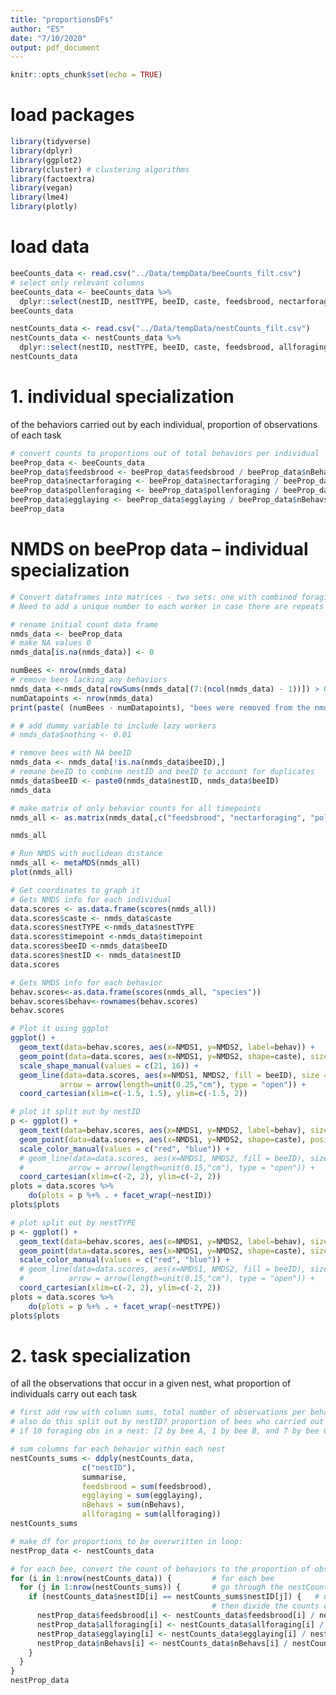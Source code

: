 ```yaml
---
title: "proportionsDFs"
author: "ES"
date: "7/10/2020"
output: pdf_document
---
```


```r
knitr::opts_chunk$set(echo = TRUE)
```

# load packages
```r
library(tidyverse)
library(dplyr)
library(ggplot2)
library(cluster) # clustering algorithms
library(factoextra)
library(vegan) 
library(lme4)
library(plotly)
```

# load data
```r
beeCounts_data <- read.csv("../Data/tempData/beeCounts_filt.csv")
# select only relevant columns
beeCounts_data <- beeCounts_data %>% 
  dplyr::select(nestID, nestTYPE, beeID, caste, feedsbrood, nectarforaging, pollenforaging, egglaying, nBehavs)
beeCounts_data

nestCounts_data <- read.csv("../Data/tempData/nestCounts_filt.csv")
nestCounts_data <- nestCounts_data %>% 
  dplyr::select(nestID, nestTYPE, beeID, caste, feedsbrood, allforaging, egglaying, nBehavs)
nestCounts_data
```
# 1. individual specialization
of the behaviors carried out by each individual, proportion of observations of each task
```r
# convert counts to proportions out of total behaviors per individual
beeProp_data <- beeCounts_data
beeProp_data$feedsbrood <- beeProp_data$feedsbrood / beeProp_data$nBehavs
beeProp_data$nectarforaging <- beeProp_data$nectarforaging / beeProp_data$nBehavs
beeProp_data$pollenforaging <- beeProp_data$pollenforaging / beeProp_data$nBehavs
beeProp_data$egglaying <- beeProp_data$egglaying / beeProp_data$nBehavs
beeProp_data
```

# NMDS on beeProp data -- individual specialization
```r
# Convert dataframes into matrices - two sets: one with combined foraging and one with separated foraging 
# Need to add a unique number to each worker in case there are repeats 

# rename initial count data frame
nmds_data <- beeProp_data
# make NA values 0
nmds_data[is.na(nmds_data)] <- 0

numBees <- nrow(nmds_data)
# remove bees lacking any behaviors
nmds_data <-nmds_data[rowSums(nmds_data[(7:(ncol(nmds_data) - 1))]) > 0, ]
numDatapoints <- nrow(nmds_data)
print(paste( (numBees - numDatapoints), "bees were removed from the nmds data because they had 0 recorded behaviors", sep = " "))

# # add dummy variable to include lazy workers
# nmds_data$nothing <- 0.01

# remove bees with NA beeID
nmds_data <- nmds_data[!is.na(nmds_data$beeID),]
# remane beeID to combine nestID and beeID to account for duplicates
nmds_data$beeID <- paste0(nmds_data$nestID, nmds_data$beeID)
nmds_data

# make matrix of only behavior counts for all timepoints
nmds_all <- as.matrix(nmds_data[,c("feedsbrood", "nectarforaging", "pollenforaging", "egglaying")])

nmds_all

# Run NMDS with euclidean distance
nmds_all <- metaMDS(nmds_all)
plot(nmds_all)

# Get coordinates to graph it 
# Gets NMDS info for each individual
data.scores <- as.data.frame(scores(nmds_all))
data.scores$caste <- nmds_data$caste
data.scores$nestTYPE <-nmds_data$nestTYPE
data.scores$timepoint <-nmds_data$timepoint
data.scores$beeID <-nmds_data$beeID
data.scores$nestID <- nmds_data$nestID
data.scores

# Gets NMDS info for each behavior
behav.scores<-as.data.frame(scores(nmds_all, "species"))
behav.scores$behav<-rownames(behav.scores)
behav.scores

# Plot it using ggplot
ggplot() + 
  geom_text(data=behav.scores, aes(x=NMDS1, y=NMDS2, label=behav)) +
  geom_point(data=data.scores, aes(x=NMDS1, y=NMDS2, shape=caste), size = 2, position = position_jitter(width=0.08, height=0.08)) + 
  scale_shape_manual(values = c(21, 16)) +
  geom_line(data=data.scores, aes(x=NMDS1, NMDS2, fill = beeID), size = 0.15, position = position_jitter(width = 0, height = 0),
           arrow = arrow(length=unit(0.25,"cm"), type = "open")) +
  coord_cartesian(xlim=c(-1.5, 1.5), ylim=c(-1.5, 2))

# plot it split out by nestID
p <- ggplot() + 
  geom_text(data=behav.scores, aes(x=NMDS1, y=NMDS2, label=behav), size = 2) +
  geom_point(data=data.scores, aes(x=NMDS1, y=NMDS2, shape=caste), position = position_jitter(width=0.05, height=0.05)) + 
  scale_color_manual(values = c("red", "blue")) +
  # geom_line(data=data.scores, aes(x=NMDS1, NMDS2, fill = beeID), size = 0.15,
  #          arrow = arrow(length=unit(0.15,"cm"), type = "open")) +
  coord_cartesian(xlim=c(-2, 2), ylim=c(-2, 2))
plots = data.scores %>%
    do(plots = p %+% . + facet_wrap(~nestID))
plots$plots

# plot split out by nestTYPE
p <- ggplot() + 
  geom_text(data=behav.scores, aes(x=NMDS1, y=NMDS2, label=behav), size = 3) +
  geom_point(data=data.scores, aes(x=NMDS1, y=NMDS2, shape=caste), size = 2, position = position_jitter(width=0.05, height=0.05)) + 
  scale_color_manual(values = c("red", "blue")) +
  # geom_line(data=data.scores, aes(x=NMDS1, NMDS2, fill = beeID), size = 0.15,
  #          arrow = arrow(length=unit(0.15,"cm"), type = "open")) +
  coord_cartesian(xlim=c(-2, 2), ylim=c(-2, 2))
plots = data.scores %>%
    do(plots = p %+% . + facet_wrap(~nestTYPE))
plots$plots
```

# 2. task specialization
of all the observations that occur in a given nest, what proportion of individuals carry out each task
```r
# first add row with column sums, total number of observations per behavior
# also do this split out by nestID? proportion of bees who carried out each behavior? proportion of bee-observations
# if 10 foraging obs in a nest: [2 by bee A, 1 by bee B, and 7 by bee C]:  A$for = .2, B$for = .1, C$for = .8 

# sum columns for each behavior within each nest
nestCounts_sums <- ddply(nestCounts_data, 
                c("nestID"), 
                summarise,
                feedsbrood = sum(feedsbrood),
                egglaying = sum(egglaying),
                nBehavs = sum(nBehavs),
                allforaging = sum(allforaging))
nestCounts_sums

# make df for proportions to be overwritten in loop:
nestProp_data <- nestCounts_data

# for each bee, convert the count of behaviors to the proportion of observations of that behavior for that nest
for (i in 1:nrow(nestCounts_data)) {         # for each bee
  for (j in 1:nrow(nestCounts_sums)) {       # go through the nestCounts_sums df
    if (nestCounts_data$nestID[i] == nestCounts_sums$nestID[j]) {   # until you find the matching nestID
                                             # then divide the counts of each behavior by the total counts of that behavior in the nest
      nestProp_data$feedsbrood[i] <- nestCounts_data$feedsbrood[i] / nestCounts_sums$feedsbrood[j]
      nestProp_data$allforaging[i] <- nestCounts_data$allforaging[i] / nestCounts_sums$allforaging[j]
      nestProp_data$egglaying[i] <- nestCounts_data$egglaying[i] / nestCounts_sums$egglaying[j]
      nestProp_data$nBehavs[i] <- nestCounts_data$nBehavs[i] / nestCounts_sums$nBehavs[j]
    }
  }
}
nestProp_data
```